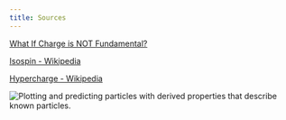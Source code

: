 ```yaml
---
title: Sources
---
```


<Container>
<Row>
<Col>

<Row>
<Col width="6">

[What If Charge is NOT Fundamental?](https://youtu.be/esayi49OAk4?t=403)

[Isospin - Wikipedia](https://en.wikipedia.org/wiki/Isospin)

[Hypercharge - Wikipedia](https://en.wikipedia.org/wiki/Hypercharge)

</Col>
<Col width="6">

![Plotting and predicting particles with derived properties that describe known particles.](@site/static/image/isospin-and-hypercharge.png)

</Col>
</Row>


</Col>
</Row>
</Container>
